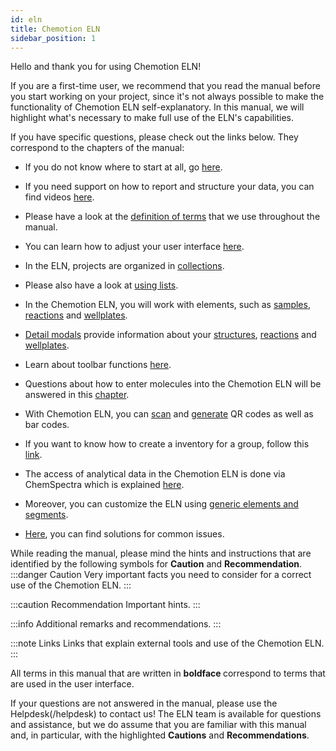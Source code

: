 ```yaml
---
id: eln
title: Chemotion ELN
sidebar_position: 1
---
```


Hello and thank you for using Chemotion ELN!

If you are a first-time user, we recommend that you read the manual before you start working on your project, since it's not always possible to make the functionality of Chemotion ELN self-explanatory. In this manual, we will highlight what's necessary to make full use of the ELN's capabilities.

If you have specific questions, please check out the links below.
They correspond to the chapters of the manual:

- If you do not know where to start at all, go [here](eln/ui/first_steps).

- If you need support on how to report and structure your data, you can find videos [here](eln/videos).

- Please have a look at the [definition of terms](eln/ui) that we use throughout the manual.

- You can learn how to adjust your user interface [here](eln/ui/view).

- In the ELN, projects are organized in [collections](eln/ui/collections).

- Please also have a look at [using lists](eln/ui/lists).

- In the Chemotion ELN, you will work with elements,
  such as [samples](eln/ui/elements/samples), [reactions](eln/ui/elements/reactions) and [wellplates](eln/ui/elements/wellplates).

- [Detail modals](eln/ui/details_modal) provide information about your [structures](eln/ui/details_modal#details-modal-for-samples), [reactions](eln/ui/details_modal#details-modal-for-reactions) and [wellplates](eln/ui/details_modal#details-modal-for-wellplates).

- Learn about toolbar functions [here](eln/ui/toolbar).

- Questions about how to enter molecules into the Chemotion ELN will be answered in this [chapter](eln/ui/ketcher).

- With Chemotion ELN, you can [scan](eln/ui/barcodes#scan-barcodeqr-code) and [generate](eln/ui/barcodes#generate-barcodeqr-code) QR codes as well as bar codes.

- If you want to know how to create a inventory for a group, follow this [link](eln/ui/inventory).

- The access of analytical data in the Chemotion ELN is done via ChemSpectra which is explained [here](services/chemspectra).

- Moreover, you can customize the ELN using [generic elements and segments](eln/admin/generic_config).

- [Here](eln/troubleshooting), you can find solutions for common issues.

While reading the manual, please mind the hints and instructions that are identified by the following symbols for <b>Caution</b> and <b>Recommendation</b>.
:::danger Caution
Very important facts you need to consider for a correct use of the Chemotion ELN.
:::

:::caution Recommendation
Important hints.
:::

:::info
Additional remarks and recommendations.
:::

:::note Links
Links that explain external tools and use of the Chemotion ELN.
:::

All terms in this manual that are written in <b> boldface </b> correspond to terms that are used in the user interface.

If your questions are not answered in the manual, please use the Helpdesk(/helpdesk) to contact us!
The ELN team is available for questions and assistance, but we do assume that you are familiar with this manual and,
in particular, with the highlighted <b>Cautions</b> and <b>Recommendations</b>.
